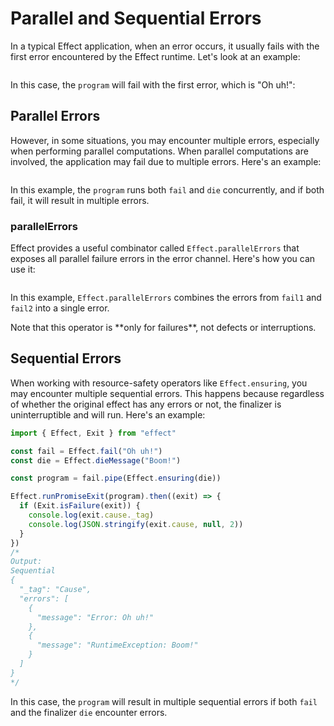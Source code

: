 
# Parallel and Sequential Errors

In a typical Effect application, when an error occurs, it usually fails with the first error encountered by the Effect runtime. Let's look at an example:

```ts file=<rootDir>/src/guide/error-management/sequential-and-parallel-errors/first-error.ts

```

In this case, the `program` will fail with the first error, which is "Oh uh!":

## Parallel Errors

However, in some situations, you may encounter multiple errors, especially when performing parallel computations. When parallel computations are involved, the application may fail due to multiple errors. Here's an example:

```ts file=<rootDir>/src/guide/error-management/sequential-and-parallel-errors/parallel-errors.ts

```

In this example, the `program` runs both `fail` and `die` concurrently, and if both fail, it will result in multiple errors.

### parallelErrors

Effect provides a useful combinator called `Effect.parallelErrors` that exposes all parallel failure errors in the error channel. Here's how you can use it:

```ts file=<rootDir>/src/guide/error-management/sequential-and-parallel-errors/parallelErrors.ts

```

In this example, `Effect.parallelErrors` combines the errors from `fail1` and `fail2` into a single error.

<Warning>
  Note that this operator is **only for failures**, not defects or
  interruptions.
</Warning>

## Sequential Errors

When working with resource-safety operators like `Effect.ensuring`, you may encounter multiple sequential errors. This happens because regardless of whether the original effect has any errors or not, the finalizer is uninterruptible and will run. Here's an example:

```ts
import { Effect, Exit } from "effect"

const fail = Effect.fail("Oh uh!")
const die = Effect.dieMessage("Boom!")

const program = fail.pipe(Effect.ensuring(die))

Effect.runPromiseExit(program).then((exit) => {
  if (Exit.isFailure(exit)) {
    console.log(exit.cause._tag)
    console.log(JSON.stringify(exit.cause, null, 2))
  }
})
/*
Output:
Sequential
{
  "_tag": "Cause",
  "errors": [
    {
      "message": "Error: Oh uh!"
    },
    {
      "message": "RuntimeException: Boom!"
    }
  ]
}
*/
```

In this case, the `program` will result in multiple sequential errors if both `fail` and the finalizer `die` encounter errors.
